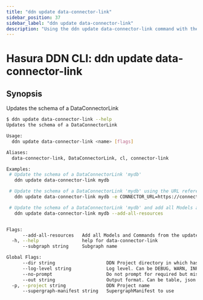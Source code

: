 ```yaml
---
title: "ddn update data-connector-link"
sidebar_position: 37
sidebar_label: "ddn update data-connector-link"
description: "Using the ddn update data-connector-link command with the Hasura CLI"
---
```


# Hasura DDN CLI: ddn update data-connector-link

## Synopsis
Updates the schema of a DataConnectorLink

```bash
$ ddn update data-connector-link --help
Updates the schema of a DataConnectorLink

Usage:
  ddn update data-connector-link <name> [flags]

Aliases:
  data-connector-link, DataConnectorLink, cl, connector-link

Examples:
 # Update the schema of a DataConnectorLink 'mydb'
   ddn update data-connector-link mydb

 # Update the schema of a DataConnectorLink 'mydb' using the URL referenced via env var CONNECTOR_URL
   ddn update data-connector-link mydb -e CONNECTOR_URL=https://connector-host:post

 # Update the schema of a DataConnectorLink 'mydb' and add all Models and Commands to the local metadata
   ddn update data-connector-link mydb --add-all-resources


Flags:
      --add-all-resources   Add all Models and Commands from the updated DataConnectorLink to the local Hasura project
  -h, --help                help for data-connector-link
      --subgraph string     Subgraph name

Global Flags:
      --dir string                   DDN Project directory in which hasura.yaml is present (default ".")
      --log-level string             Log level. Can be DEBUG, WARN, INFO, ERROR, or FATAL. (default "INFO")
      --no-prompt                    Do not prompt for required but missing flags
      --out string                   Output format. Can be table, json or yaml. (default "table")
  -p, --project string               DDN Project name
      --supergraph-manifest string   SupergraphManifest to use
```

